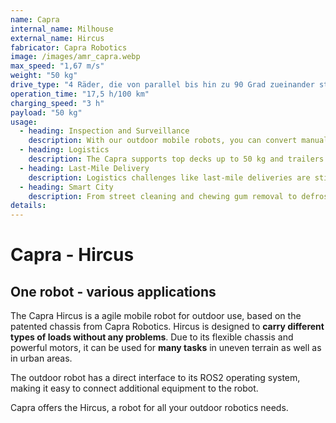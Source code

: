 ```yaml
---
name: Capra
internal_name: Milhouse
external_name: Hircus
fabricator: Capra Robotics
image: /images/amr_capra.webp
max_speed: "1,67 m/s"
weight: "50 kg"
drive_type: "4 Räder, die von parallel bis hin zu 90 Grad zueinander stehen können"
operation_time: "17,5 h/100 km"
charging_speed: "3 h"
payload: "50 kg"
usage:
  - heading: Inspection and Surveillance
    description: With our outdoor mobile robots, you can convert manual work to automated and autonomous operations when performing inspection and surveillance tasks like perimeter control, fence and building inspection, and intrusion avoidance.
  - heading: Logistics
    description: The Capra supports top decks up to 50 kg and trailers up to 500 kg for indoor and outdoor logistics tasks.
  - heading: Last-Mile Delivery
    description: Logistics challenges like last-mile deliveries are still performed with heavy trucks, which cause sizeable CO2 emissions to deliver small packages. Our robots can be used to deliver packages in urban areas, reducing the environmental impact of logistics.
  - heading: Smart City
    description: From street cleaning and chewing gum removal to defrosting the streets in winter, the Capra can take on many jobs in the city of tomorrow
details:
---
```


# Capra - Hircus

## One robot - various applications

The Capra Hircus is a agile mobile robot for outdoor use, based on the patented chassis from Capra Robotics. Hircus is designed to **carry different types of loads without any problems**. Due to its flexible chassis and powerful motors, it can be used for **many tasks** in uneven terrain as well as in urban areas.

The outdoor robot has a direct interface to its ROS2 operating system, making it easy to connect additional equipment to the robot.

Capra offers the Hircus, a robot for all your outdoor robotics needs.
